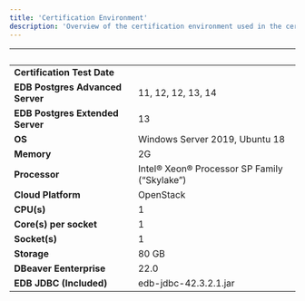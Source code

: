 ```yaml
---
title: 'Certification Environment'
description: 'Overview of the certification environment used in the certification of DBeaver'
---
```


|  &nbsp;    | &nbsp; |
| ----------- | ----------- |
| **Certification Test Date**      |       |
| **EDB Postgres Advanced Server**      | 11, 12, 12, 13, 14      |
| **EDB Postgres Extended Server**      | 13       |
| **OS**      |  Windows Server 2019,  Ubuntu 18     |
| **Memory**      |  2G      |
| **Processor**   |  Intel® Xeon® Processor SP Family (“Skylake”)       |
| **Cloud Platform**      | OpenStack     |
| **CPU(s)**   |  1     |
| **Core(s) per socket**  |  1     |
| **Socket(s)**  |  1     |
| **Storage**  |  80 GB     |
| **DBeaver Eenterprise**  |  22.0    |
| **EDB JDBC (Included)**  |  edb-jdbc-42.3.2.1.jar   |

